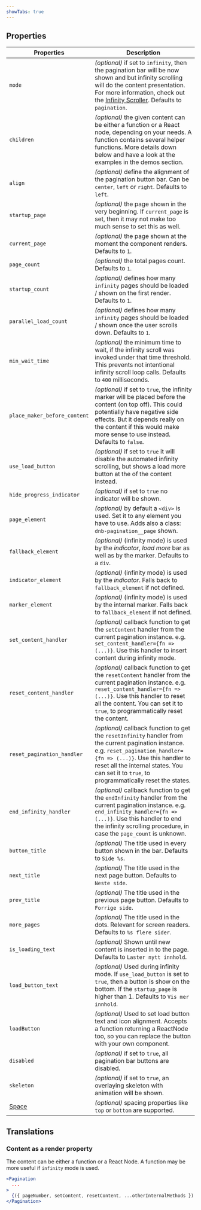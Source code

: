 ```yaml
---
showTabs: true
---
```



## Properties

| Properties                              | Description                                                                                                                                                                                                                                                                                        |
| --------------------------------------- | -------------------------------------------------------------------------------------------------------------------------------------------------------------------------------------------------------------------------------------------------------------------------------------------------- |
| `mode`                                  | _(optional)_ if set to `infinity`, then the pagination bar will be now shown and but infinity scrolling will do the content presentation. For more information, check out the [Infinity Scroller](https://eufemia.dnb.no/uilib/components/pagination/infinity-scroller). Defaults to `pagination`. |
| `children`                              | _(optional)_ the given content can be either a function or a React node, depending on your needs. A function contains several helper functions. More details down below and have a look at the examples in the demos section.                                                                      |
| `align`                                 | _(optional)_ define the alignment of the pagination button bar. Can be `center`, `left` or `right`. Defaults to `left`.                                                                                                                                                                            |
| `startup_page`                          | _(optional)_ the page shown in the very beginning. If `current_page` is set, then it may not make too much sense to set this as well.                                                                                                                                                              |
| `current_page`                          | _(optional)_ the page shown at the moment the component renders. Defaults to `1`.                                                                                                                                                                                                                  |
| `page_count`                            | _(optional)_ the total pages count. Defaults to `1`.                                                                                                                                                                                                                                               |
| `startup_count`                         | _(optional)_ defines how many `infinity` pages should be loaded / shown on the first render. Defaults to `1`.                                                                                                                                                                                      |
| `parallel_load_count`                   | _(optional)_ defines how many `infinity` pages should be loaded / shown once the user scrolls down. Defaults to `1`.                                                                                                                                                                               |
| `min_wait_time`                         | _(optional)_ the minimum time to wait, if the infinity scroll was invoked under that time threshold. This prevents not intentional infinity scroll loop calls. Defaults to `400` milliseconds.                                                                                                     |
| `place_maker_before_content`            | _(optional)_ if set to `true`, the infinity marker will be placed before the content (on top off). This could potentially have negative side effects. But it depends really on the content if this would make more sense to use instead. Defaults to `false`.                                      |
| `use_load_button`                       | _(optional)_ if set to `true` it will disable the automated infinity scrolling, but shows a load more button at the of the content instead.                                                                                                                                                        |
| `hide_progress_indicator`               | _(optional)_ if set to `true` no indicator will be shown.                                                                                                                                                                                                                                          |
| `page_element`                          | _(optional)_ by default a `<div>` is used. Set it to any element you have to use. Adds also a class: `dnb-pagination__page` shown.                                                                                                                                                                 |
| `fallback_element`                      | _(optional)_ (infinity mode) is used by the _indicator_, _load more_ bar as well as by the marker. Defaults to a `div`.                                                                                                                                                                            |
| `indicator_element`                     | _(optional)_ (infinity mode) is used by the _indicator_. Falls back to `fallback_element` if not defined.                                                                                                                                                                                          |
| `marker_element`                        | _(optional)_ (infinity mode) is used by the internal marker. Falls back to `fallback_element` if not defined.                                                                                                                                                                                      |
| `set_content_handler`                   | _(optional)_ callback function to get the `setContent` handler from the current pagination instance. e.g. `set_content_handler={fn => (...)}`. Use this handler to insert content during infinity mode.                                                                                            |
| `reset_content_handler`                 | _(optional)_ callback function to get the `resetContent` handler from the current pagination instance. e.g. `reset_content_handler={fn => (...)}`. Use this handler to reset all the content. You can set it to `true`, to programmatically reset the content.                                     |
| `reset_pagination_handler`              | _(optional)_ callback function to get the `resetInfinity` handler from the current pagination instance. e.g. `reset_pagination_handler={fn => (...)}`. Use this handler to reset all the internal states. You can set it to `true`, to programmatically reset the states.                          |
| `end_infinity_handler`                  | _(optional)_ callback function to get the `endInfinity` handler from the current pagination instance. e.g. `end_infinity_handler={fn => (...)}`. Use this handler to end the infinity scrolling procedure, in case the `page_count` is unknown.                                                    |
| `button_title`                          | _(optional)_ The title used in every button shown in the bar. Defaults to `Side %s`.                                                                                                                                                                                                               |
| `next_title`                            | _(optional)_ The title used in the next page button. Defaults to `Neste side`.                                                                                                                                                                                                                     |
| `prev_title`                            | _(optional)_ The title used in the previous page button. Defaults to `Forrige side`.                                                                                                                                                                                                               |
| `more_pages`                            | _(optional)_ The title used in the dots. Relevant for screen readers. Defaults to `%s flere sider`.                                                                                                                                                                                                |
| `is_loading_text`                       | _(optional)_ Shown until new content is inserted in to the page. Defaults to `Laster nytt innhold`.                                                                                                                                                                                                |
| `load_button_text`                      | _(optional)_ Used during infinity mode. If `use_load_button` is set to `true`, then a button is show on the bottom. If the `startup_page` is higher than 1. Defaults to `Vis mer innhold`.                                                                                                         |
| `loadButton`                            | _(optional)_ Used to set load button text and icon alignment. Accepts a function returning a ReactNode too, so you can replace the button with your own component.                                                                                                                                 |
| `disabled`                              | _(optional)_ if set to `true`, all pagination bar buttons are disabled.                                                                                                                                                                                                                            |
| `skeleton`                              | _(optional)_ if set to `true`, an overlaying skeleton with animation will be shown.                                                                                                                                                                                                                |
| [Space](/uilib/layout/space/properties) | _(optional)_ spacing properties like `top` or `bottom` are supported.                                                                                                                                                                                                                              |

## Translations

<TranslationsTable localeKey="Pagination" />

### Content as a render property

The content can be either a function or a React Node. A function may be more useful if `infinity` mode is used.

```jsx
<Pagination
  ...
>
  {({ pageNumber, setContent, resetContent, ...otherInternalMethods }) => <code>Page {pageNumber}</code>}
</Pagination>
```
